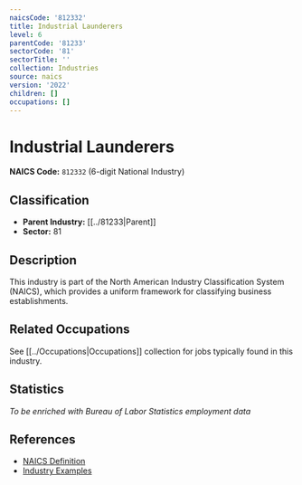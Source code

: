 ```yaml
---
naicsCode: '812332'
title: Industrial Launderers
level: 6
parentCode: '81233'
sectorCode: '81'
sectorTitle: ''
collection: Industries
source: naics
version: '2022'
children: []
occupations: []
---
```

# Industrial Launderers

**NAICS Code:** `812332` (6-digit National Industry)

## Classification

- **Parent Industry:** [[../81233|Parent]]
- **Sector:** 81

## Description

This industry is part of the North American Industry Classification System (NAICS), which provides a uniform framework for classifying business establishments.

## Related Occupations

See [[../Occupations|Occupations]] collection for jobs typically found in this industry.

## Statistics

*To be enriched with Bureau of Labor Statistics employment data*

## References

- [NAICS Definition](https://www.census.gov/naics/)
- [Industry Examples](https://www.census.gov/naics/2022NAICS/)
